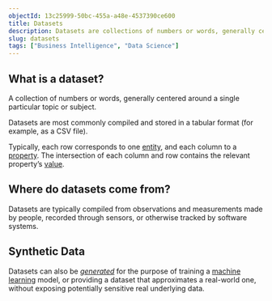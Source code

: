 ```yaml
---
objectId: 13c25999-50bc-455a-a48e-4537390ce600
title: Datasets
description: Datasets are collections of numbers or words, generally centered around a single topic or subject.
slug: datasets
tags: ["Business Intelligence", "Data Science"]
---
```


## What is a dataset?

A collection of numbers or words, generally centered around a single particular topic or subject.

Datasets are most commonly compiled and stored in a tabular format (for example, as a CSV file).

Typically, each row corresponds to one [entity](/glossary/entities), and each column to a [property](/glossary/properties). The intersection of each column and row contains the relevant property’s [value](/glossary/values).

## Where do datasets come from?

Datasets are typically compiled from observations and measurements made by people, recorded through sensors, or otherwise tracked by software systems.

## Synthetic Data

Datasets can also be _[generated](/glossary/synthetic-data-generation)_ for the purpose of training a [machine learning](/glossary/machine-learning) model, or providing a dataset that approximates a real-world one, without exposing potentially sensitive real underlying data.
